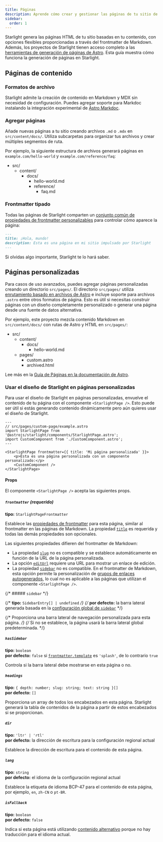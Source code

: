 ```yaml
---
title: Páginas
description: Aprende cómo crear y gestionar las páginas de tu sitio de documentación con Starlight.
sidebar:
  order: 1
---
```


Starlight genera las páginas HTML de tu sitio basadas en tu contenido, con opciones flexibles proporcionadas a través del frontmatter de Markdown.
Además, los proyectos de Starlight tienen acceso completo a las [herramientas de generación de páginas de Astro](https://docs.astro.build/es/basics/astro-pages/).
Esta guía muestra cómo funciona la generación de páginas en Starlight.

## Páginas de contenido

### Formatos de archivo

Starlight admite la creación de contenido en Markdown y MDX sin necesidad de configuración.
Puedes agregar soporte para Markdoc instalando la integración experimental de [Astro Markdoc](https://docs.astro.build/es/guides/integrations-guide/markdoc/).

### Agregar páginas

Añade nuevas páginas a tu sitio creando archivos `.md` o `.mdx` en `src/content/docs/`.
Utiliza subcarpetas para organizar tus archivos y crear múltiples segmentos de ruta.

Por ejemplo, la siguiente estructura de archivos generará páginas en `example.com/hello-world` y `example.com/reference/faq`:


<FileTree>

- src/
  - content/
    - docs/
      - hello-world.md
      - reference/
        - faq.md

</FileTree>

### Frontmatter tipado

Todas las páginas de Starlight comparten un [conjunto común de propiedades de frontmatter personalizables](/reference/frontmatter/) para controlar cómo aparece la página:

```md
---
title: ¡Hola, mundo!
description: Esta es una página en mi sitio impulsado por Starlight
---
```

Si olvidas algo importante, Starlight te lo hará saber.

## Páginas personalizadas

Para casos de uso avanzados, puedes agregar páginas personalizadas creando un directorio `src/pages/`.
El directorio `src/pages/` utiliza [enrutamiento basado en archivos de Astro](https://docs.astro.build/es/basics/astro-pages/#enrutamiento-basado-en-archivos) e incluye soporte para archivos `.astro` entre otros formatos de página.
Esto es útil si necesitas construir páginas con un diseño completamente personalizado o generar una página desde una fuente de datos alternativa.

Por ejemplo, este proyecto mezcla contenido Markdown en `src/content/docs/` con rutas de Astro y HTML en `src/pages/`:

<FileTree>

- src/
  - content/
    - docs/
      - hello-world.md
  - pages/
    - custom.astro
    - archived.html

</FileTree>

Lee más en la [Guía de Páginas en la documentación de Astro](https://docs.astro.build/es/basics/astro-pages/).

### Usar el diseño de Starlight en páginas personalizadas

Para usar el diseño de Starlight en páginas personalizadas, envuelve el contenido de tu página con el componente `<StarlightPage />`.
Esto puede ser útil si estás generando contenido dinámicamente pero aún quieres usar el diseño de Starlight.

```astro
---
// src/pages/custom-page/example.astro
import StarlightPage from '@astrojs/starlight/components/StarlightPage.astro';
import CustomComponent from './CustomComponent.astro';
---

<StarlightPage frontmatter={{ title: 'Mi página personalizada' }}>
	<p>Esta es una página personalizada con un componente personalizado:</p>
	<CustomComponent />
</StarlightPage>
```

#### Props

El componente `<StarlightPage />` acepta las siguientes props.

##### `frontmatter` (requerido)

**tipo:** `StarlightPageFrontmatter`

Establece las [propiedades de frontmatter](/reference/frontmatter/) para esta página, similar al frontmatter en las páginas de Markdown.
La propiedad [`title`](/reference/frontmatter/#title-required) es requerida y todas las demás propiedades son opcionales.

Las siguientes propiedades difieren del frontmatter de Markdown:

- La propiedad [`slug`](/reference/frontmatter/#slug) no es compatible y se establece automáticamente en función de la URL de la página personalizada.
- La opción [`editUrl`](/reference/frontmatter/#editurl) requiere una URL para mostrar un enlace de edición.
- La propiedad [`sidebar`](/reference/frontmatter/#sidebar) no es compatible. En el frontmatter de Markdown, esta opción permite la personalización de [grupos de enlaces autogenerados](/reference/configuration/#sidebar), lo cual no es aplicable a las páginas que utilizan el componente `<StarlightPage />`.

{/* ##### `sidebar` */}

{/* **tipo:** `SidebarEntry[] | undefined` */}
{/* **por defecto:** la barra lateral generada basada en la [configuración global de `sidebar`](/reference/configuration/#sidebar) */}

{/* Proporciona una barra lateral de navegación personalizada para esta página. */}
{/* Si no se establece, la página usará la barra lateral global predeterminada. */}

##### `hasSidebar`

**tipo:** `boolean`  
**por defecto:** `false` si [`frontmatter.template`](/reference/frontmatter/#template) es `'splash'`, de lo contrario `true`

Controla si la barra lateral debe mostrarse en esta página o no.

##### `headings`

**tipo:** `{ depth: number; slug: string; text: string }[]`  
**por defecto:** `[]`

Proporciona un array de todos los encabezados en esta página.
Starlight generará la tabla de contenidos de la página a partir de estos encabezados si se proporcionan.

##### `dir`

**tipo:** `'ltr' | 'rtl'`  
**por defecto:** la dirección de escritura para la configuración regional actual

Establece la dirección de escritura para el contenido de esta página.

##### `lang`

**tipo:** `string`  
**por defecto:** el idioma de la configuración regional actual

Establece la etiqueta de idioma BCP-47 para el contenido de esta página, por ejemplo, `en`, `zh-CN` o `pt-BR`.

##### `isFallback`

**tipo:** `boolean`  
**por defecto:** `false`

Indica si esta página está utilizando [contenido alternativo](/guides/i18n/#fallback-content) porque no hay traducción para el idioma actual.